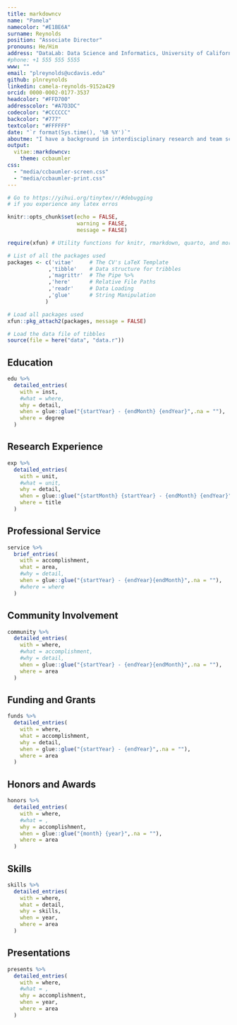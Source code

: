 ```yaml
---
title: markdowncv
name: "Pamela"
namecolor: "#E1BE6A"
surname: Reynolds
position: "Associate Director"
pronouns: He/Him
address: "DataLab: Data Science and Informatics, University of California, Davis"
#phone: +1 555 555 5555
www: ""
email: "plreynolds@ucdavis.edu"
github: plnreynolds
linkedin: camela-reynolds-9152a429
orcid: 0000-0002-0177-3537
headcolor: "#FFD700"
addresscolor: "#A7D3DC"
codecolor: "#CCCCCC"
backcolor: "#777"
textcolor: "#FFFFFF"
date: "`r format(Sys.time(), '%B %Y')`"
aboutme: "I have a background in interdisciplinary research and team science. I manage DataLab’s research projects, education programs, and data science community efforts. I teach computational tools and thinking to enable innovation and student success. I received my PhD in Biology from UNC Chapel Hill, and bachelor’s of science in Biological Sciences and bachelor's of arts in English from UC Davis. I led a global research network for my postdoctoral studies. My interests include experimental design, statistical modeling, and data science pedagogy.."
output:
  vitae::markdowncv:
    theme: ccbaumler
css:
  - "media/ccbaumler-screen.css"
  - "media/ccbaumler-print.css"
---
```


```r
# Go to https://yihui.org/tinytex/r/#debugging
# if you experience any latex erros

knitr::opts_chunk$set(echo = FALSE,
                      warning = FALSE,
                      message = FALSE)

require(xfun) # Utility functions for knitr, rmarkdown, quarto, and more.

# List of all the packages used
packages <- c('vitae'     # The CV's LaTeX Template
             ,'tibble'    # Data structure for tribbles
             ,'magrittr'  # The Pipe %>%
             ,'here'      # Relative File Paths
             ,'readr'     # Data Loading
             ,'glue'      # String Manipulation
            )

# Load all packages used
xfun::pkg_attach2(packages, message = FALSE)

# Load the data file of tibbles
source(file = here("data", "data.r"))

```


## Education

```r

edu %>%
  detailed_entries(
    with = inst,
    #what = where,
    why = detail,
    when = glue::glue("{startYear} - {endMonth} {endYear}",.na = ""),
    where = degree
  )

```

## Research Experience

```r

exp %>%
  detailed_entries(
    with = unit,
    #what = unit,
    why = detail,
    when = glue::glue("{startMonth} {startYear} - {endMonth} {endYear}",.na = ""),
    where = title
  )

```

## Professional Service

```r

service %>%
  brief_entries(
    with = accomplishment,
    what = area,
    #why = detail,
    when = glue::glue("{startYear} - {endYear}{endMonth}",.na = ""),
    #where = where
  )

```

## Community Involvement

```r

community %>%
  detailed_entries(
    with = where,
    #what = accomplishment,
    #why = detail,
    when = glue::glue("{startYear} - {endYear}{endMonth}",.na = ""),
    where = area
  )

```

## Funding and Grants

```r

funds %>%
  detailed_entries(
    with = where,
    what = accomplishment,
    why = detail,
    when = glue::glue("{startYear} - {endYear}",.na = ""),
    where = area
  )

```

## Honors and Awards

```r

honors %>%
  detailed_entries(
    with = where,
    #what = ,
    why = accomplishment,
    when = glue::glue("{month} {year}",.na = ""),
    where = area
  )

```

## Skills

```r

skills %>%
  detailed_entries(
    with = where,
    what = detail,
    why = skills,
    when = year,
    where = area
  )

```

## Presentations

```r

presents %>%
  detailed_entries(
    with = where,
    #what = ,
    why = accomplishment,
    when = year,
    where = area
  )

```
